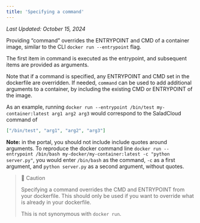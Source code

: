 ```yaml
---
title: 'Specifying a command'
---
```


*Last Updated: October 15, 2024*


Providing “command” overrides the ENTRYPOINT and CMD of a container image, similar to the CLI `docker run --entrypoint`
flag.

The first item in command is executed as the entrypoint, and subsequent items are provided as arguments.

Note that if a command is specified, any ENTRYPOINT and CMD set in the dockerfile are overridden. If needed, `command`
can be used to add additional arguments to a container, by including the existing CMD or ENTRYPOINT of the image.

As an example, running `docker run --entrypoint /bin/test my-container:latest arg1 arg2 arg3` would correspond to the
SaladCloud command of

```json
["/bin/test", "arg1", "arg2", "arg3"]
```

**Note:** in the portal, you should not include include quotes around arguments. To reproduce the docker command line
`docker run --entrypoint /bin/bash my-docker/my-container:latest -c "python server.py"`, you would enter `/bin/bash` as
the command, `-c` as a first argument, and `python server.py` as a second argument, without quotes.

> 🚧 Caution
>
> Specifying a command overrides the CMD and ENTRYPOINT from your dockerfile. This should only be used if you want to
> override what is already in your dockerfile.
>
> This is not synonymous with `docker run`.
